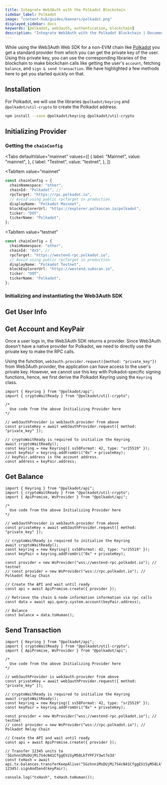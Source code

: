 ```yaml
---
title: Integrate Web3Auth with the Polkadot Blockchain
sidebar_label: Polkadot
image: "content-hub/guides/banners/polkadot.png"
displayed_sidebar: docs
keywords: [polkadot, web3auth, authentication, blockchain]
description: "Integrate Web3Auth with the Polkadot Blockchain | Documentation - Web3Auth"
---
```



While using the Web3Auth Web SDK for a non-EVM chain like [Polkadot](https://www.polkadot.network/) you get a standard provider from which you can get
the private key of the user. Using this private key, you can use the corresponding libraries of the blockchain to make blockchain calls like getting
the user's `account`, fetching `balance`, and `sign & send transaction`. We have highlighted a few methods here to get you started quickly on that.

## Installation

For Polkadot, we will use the libraries `@polkadot/keyring` and `@polkadot/util-crypto` to create the Polkadot address.

```bash npm2yarn
npm install --save @polkadot/keyring @polkadot/util-crypto
```

## Initializing Provider

### Getting the `chainConfig`

<Tabs
 defaultValue="mainnet"
  values={[
    { label: "Mainnet", value: "mainnet", },
    { label: "Testnet", value: "testnet", },
  ]}
>
<TabItem
  value="mainnet"
>

```typescript
const chainConfig = {
  chainNamespace: "other",
  chainId: "Polkadot", //
  rpcTarget: "https://rpc.polkadot.io",
  // Avoid using public rpcTarget in production.
  displayName: "Polkadot Mainnet",
  blockExplorerUrl: "https://explorer.polkascan.io/polkadot",
  ticker: "DOT",
  tickerName: "Polkadot",
};
```

</TabItem>

<TabItem
  value="testnet"
>

```typescript
const chainConfig = {
  chainNamespace: "other",
  chainId: "0x5", //
  rpcTarget: "https://westend-rpc.polkadot.io",
  // Avoid using public rpcTarget in production.
  displayName: "Polkadot Testnet",
  blockExplorerUrl: "https://westend.subscan.io",
  ticker: "DOT",
  tickerName: "Polkadot",
};
```

</TabItem>
</Tabs>

### Initializing and instantiating the Web3Auth SDK

<InitializeWeb3Auth />

## Get User Info

<GetUserInfoSnippet />

## Get Account and KeyPair

Once a user logs in, the Web3Auth SDK returns a provider. Since Web3Auth doesn't have a native provider for Polkadot, we need to directly use the
private key to make the RPC calls.

Using the function, `web3auth.provider.request({method: "private_key"})` from Web3Auth provider, the application can have access to the user's private
key. However, we cannot use this key with Polkadot-specific signing functions, hence, we first derive the Polkadot Keyring using the `Keyring` class.

```tsx
import { Keyring } from "@polkadot/api";
import { cryptoWaitReady } from "@polkadot/util-crypto";

/*
  Use code from the above Initializing Provider here
*/

// web3authProvider is web3auth.provider from above
const privateKey = await web3authProvider.request({ method: "private_key" });

// cryptoWaitReady is required to initialize the Keyring
await cryptoWaitReady();
const keyring = new Keyring({ ss58Format: 42, type: "sr25519" });
const keyPair = keyring.addFromUri("0x" + privateKey);
// keyPair.address is the account address.
const address = keyPair.address;
```

## Get Balance

```tsx
import { Keyring } from "@polkadot/api";
import { cryptoWaitReady } from "@polkadot/util-crypto";
import { ApiPromise, WsProvider } from "@polkadot/api";

/*
  Use code from the above Initializing Provider here
*/

// web3authProvider is web3auth.provider from above
const privateKey = await web3authProvider.request({ method: "private_key" });

// cryptoWaitReady is required to initialize the Keyring
await cryptoWaitReady();
const keyring = new Keyring({ ss58Format: 42, type: "sr25519" });
const keyPair = keyring.addFromUri("0x" + privateKey);

const provider = new WsProvider("wss://westend-rpc.polkadot.io"); // testnet
// const provider = new WsProvider("wss://rpc.polkadot.io"); // Polkadot Relay Chain

// Create the API and wait until ready
const api = await ApiPromise.create({ provider });

// Retrieve the chain & node information information via rpc calls
const data = await api.query.system.account(keyPair.address);

// Balance
const balance = data.toHuman();
```

## Send Transaction

```tsx
import { Keyring } from "@polkadot/api";
import { cryptoWaitReady } from "@polkadot/util-crypto";
import { ApiPromise, WsProvider } from "@polkadot/api";

/*
  Use code from the above Initializing Provider here
*/

// web3authProvider is web3auth.provider from above
const privateKey = await web3authProvider.request({ method: "private_key" });

// cryptoWaitReady is required to initialize the Keyring
await cryptoWaitReady();
const keyring = new Keyring({ ss58Format: 42, type: "sr25519" });
const keyPair = keyring.addFromUri("0x" + privateKey);

const provider = new WsProvider("wss://westend-rpc.polkadot.io"); // testnet
// const provider = new WsProvider("wss://rpc.polkadot.io"); // Polkadot Relay Chain

// Create the API and wait until ready
const api = await ApiPromise.create({ provider });

// Transfer 12345 units to '5Gzhnn1MsDUjMi7S4cN41CfggEVzSyM58LkTYPFJY3wt7o3d'
const txHash = await api.tx.balances.transferKeepAlive("5Gzhnn1MsDUjMi7S4cN41CfggEVzSyM58LkTYPFJY3wt7o3d", 12345).signAndSend(keyPair);

console.log("txHash", txHash.toHuman());
```
